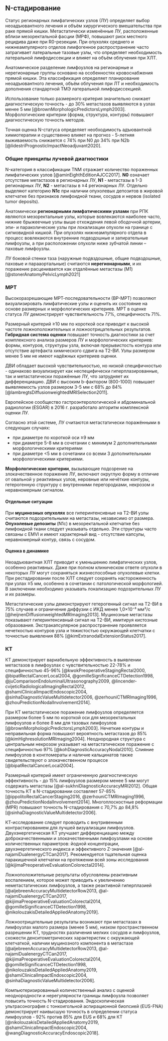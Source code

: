 ## N-стадирование

Статус регионарных лимфатических узлов (ЛУ) определяет выбор неоадъювантного лечения и объём хирургического вмешательства при раке прямой кишки. Метастатически изменённые ЛУ, расположенные вблизи мезоректальной фасции (МРФ), повышают риск местного рецидива даже при R0-резекции. При опухолях среднего и нижнеампулярного отделов лимфогенное распространение часто затрагивает латеральные тазовые узлы, что определяет необходимость латеральной лимфодиссекции и влияет на объём облучения при ХЛТ.

Анатомическое разделение лимфоузлов на регионарные и нерегионарные группы основано на особенностях кровоснабжения прямой кишки. Эта классификация определяет планирование неоадъювантного лечения, объём облучения при ЛТ и необходимость дополнения стандартной ТМЭ латеральной лимфодиссекцией.

Использование только размерного критерия значительно снижает диагностическую точность - до 30% метастазов выявляются в узлах менее 5 мм [@brownMorphologicPredictorsLymph2003]. Морфологические критерии (форма, структура, контуры) повышают диагностическую точность методов.

Точная оценка N-статуса определяет необходимость адъювантной химиотерапии и существенно влияет на прогноз - 5-летняя выживаемость снижается с 74% при N0 до 34% при N2b [@lidestriPrognosticImpactNeoadjuvant2020].

### Общие принципы лучевой диагностики

N-категория в классификации TNM отражает количество пораженных лимфатических узлов [@aminEighthEditionAJCC2017]. **N0** означает отсутствие метастазов в регионарных ЛУ, **N1** - метастазы в 1-3 регионарных ЛУ, **N2** - метастазы в ≥4 регионарных ЛУ. Отдельно выделяют категорию **N1c** при наличии опухолевых депозитов в жировой клетчатке без признаков лимфоидной ткани, сосудов и нервов (isolated tumor deposits).

Анатомически **регионарными лимфатическими узлами** при РПК являются мезоректальные узлы, которые вовлекаются наиболее часто, нижние брыжеечные узлы выше отхождения левой ободочной артерии, эпи- и параколические узлы при локализации опухоли на границе с сигмовидной кишкой. При опухолях нижнеампулярного отдела в процесс вовлекаются внутренние подвздошные и запирательные лимфоузлы, а при расположении опухоли ниже зубчатой линии -- паховые лимфоузлы.

ЛУ боковой стенки таза (наружные подвздошные, общие подвздошные, паховые и парааортальные) считаются **нерегионарными**, и их поражение расценивается как отдалённые метастазы (M1) [@stonerAnatomyPelvicLymph2021]

### МРТ

Высокоразрешающие МРТ-последовательности (ВР-МРТ) позволяют визуализировать лимфатические узлы и оценить их состояние на основе размерных и морфологических критериев. МРТ в оценке статуса ЛУ демонстрирует чувствительность 77%, специфичность 71%.

Размерный критерий ≥10 мм по короткой оси приводит к высокой частоте ложноположительных и ложноотрицательных результатов. **Гибридная система оценки** повышает точность диагностики за счет комплексного анализа размеров ЛУ и морфологических критериев: формы, контуров, структуры узла, включая прерывистость контура или отсутствие артефакта химического сдвига на Т2-ВИ. Узлы размером менее 5 мм не имеют надёжных критериев оценки.

ДВИ обладает высокой чувствительностью, но низкой специфичностью - одинаково визуализирует как неспецифически гиперплазированные, так и метастатически поражённые ЛУ, что затрудняет их дифференциацию. ДВИ с высоким b-фактором (800-1000) повышает выявляемость узлов размером 3-5 мм с 68% до 84% [@lambregtsDiffusionweightedMRISelection2011].

Европейское сообщество гастроэнтерологической и абдоминальной радиологии (ESGAR) в 2016 г. разработало алгоритм комплексной оценки ЛУ.

Согласно этой системе, ЛУ считаются метастатически поражёнными в следующих случаях:

- при диаметре по короткой оси ≥9 мм
- при диаметре 5-8 мм в сочетании с минимум 2 дополнительными морфологическими критериями
- при диаметре <5 мм в сочетании со всеми 3 дополнительными морфологическими критериями.

**Морфологические критерии**, вызывающие подозрение на злокачественное поражение ЛУ, включают округлую форму в отличие от овальной у реактивных узлов, неровные или нечёткие контуры, гетерогенную структуру с внутренними перегородками, некрозом и неравномерным сигналом.

#### Отдельные ситуации

При **муцинозных опухолях** все гиперинтенсивные на Т2-ВИ узлы считаются подозрительными на метастазы, независимо от размера. **Опухолевые депозиты** (N1c) в мезоректальной клетчатке без лимфоидной ткани следует указывать отдельно. Эти структуры часто связаны с EMVI и имеют характерный вид - отсутствие капсулы, неравномерный контур, связь с сосудом.

#### Оценка в динамике

Неоадъювантная ХЛТ приводит к уменьшению лимфатических узлов, особенно реактивных. Даже при полном клиническом ответе опухоли в некоторых ЛУ могут сохраняться жизнеспособные опухолевые клетки. При рестадировании после ХЛТ следует сохранять настороженность при узлах ≥5 мм, особенно в сочетании с патологической морфологией. В заключении необходимо указывать локализацию подозрительных ЛУ и их размеры.

Метастатические узлы демонстрируют гетерогенный сигнал на Т2-ВИ в 75% случаев и ограничение диффузии с ИКД менее 1,0×10⁻³ мм²/с [@heijnenDiffusionweightedMRImaging2013]. 
Муцинозные метастазы показывают гиперинтенсивный сигнал на Т2-ВИ, имитируя кистозные образования. <!-- TODO: Найти ссылку на литературу -->
Экстракапсулярное распространение проявляется нечеткостью контуров узла и тяжистостью окружающей клетчатки с точностью выявления 88% [@kimExtranodalExtensionStatus2017].

### КТ

КТ демонстрирует вариабельную эффективность в выявлении метастазов в лимфоузлах с чувствительностью 22-78% и специфичностью 45-96% [@kwokPreoperativeStagingRectal2000, @bipatRectalCancerLocal2004, @gomilleSignificanceCTDetection1998, @juComparisonEndoluminalUltrasonography2009, @lincender-cvijeticRadiologicalImagingRectal2012, @shamiClinicalImpactEndoscopic2004, @sinhaDiagnosticValueMultidetector2006, @zerhouniCTMRImaging1996, @zhouPredictionNodalInvolvement2014].

При КТ метастатическое поражение лимфоузлов определяется размером более 5 мм по короткой оси для мезоректальных лимфоузлов и более 8 мм для тазовых лимфоузлов [@brownMorphologicPredictorsLymph2003]. Нечеткие контуры и неправильная форма повышают вероятность метастазов до 85% [@kimHighresolutionMRImaging2004]. Неоднородная структура с центральным некрозом указывает на метастатическое поражение с специфичностью 97% [@kohDiagnosticAccuracyNodal2010]. Слияние лимфоузлов в конгломераты и наличие кальцинатов также свидетельствуют о злокачественном процессе [@bipatRectalCancerLocal2004]. 

Размерный критерий имеет ограниченную диагностическую эффективность - до 15% лимфоузлов размером менее 5 мм могут содержать метастазы [@al-sukhniDiagnosticAccuracyMRI2012]. Общая точность КТ в N-стадировании составляет 57-85% [@ippolitoRectalCancerStaging2016, @zerhouniCTMRImaging1996, @zhouPredictionNodalInvolvement2014]. Многоплоскостные реформации (MPR) повышают точность N-стадирования с 70,7% до 84,8% [@sinhaDiagnosticValueMultidetector2006].

КТ-исследование следует проводить с внутривенным контрастированием для лучшей визуализации лимфоузлов. Двухэнергетическая КТ улучшает дифференциацию между доброкачественными и злокачественными лимфоузлами на основе количественных параметров: йодной концентрации, двухэнергетического индекса и эффективного Z-значения [@al-najamiDualenergyCTCan2017]. Рекомендуется тщательная оценка паракишечной клетчатки на протяжении всей зоны исследования [@kijimaPreoperativeEvaluationColorectal2014].

Ложноположительные результаты обусловлены реактивным воспалением, которое может приводить к увеличению неметастатических лимфоузлов, а также реактивной гиперплазией [@aljebreenAccuracyMultidetectorRow2013, @al-najamiDualenergyCTCan2017, @kijimaPreoperativeEvaluationColorectal2014, @gomilleSignificanceCTDetection1998, @nikolouzakisDetailedAppliedAnatomy2019].

Ложноотрицательные результаты возникают при метастазах в лимфоузлах малого размера (менее 5 мм), низком пространственном разрешении КТ, трудностях различения мелких сосудов и лимфоузлов, схожести денситометрических характеристик с окружающей клетчаткой, наличии муцинозного компонента в метастазе [@aljebreenAccuracyMultidetectorRow2013, @al-najamiDualenergyCTCan2017, @kijimaPreoperativeEvaluationColorectal2014, @gomilleSignificanceCTDetection1998, @nikolouzakisDetailedAppliedAnatomy2019, @shamiClinicalImpactEndoscopic2004, @sinhaDiagnosticValueMultidetector2006].

Компьютеризированный количественный анализ с оценкой неоднородности и нерегулярности границы лимфоузла позволяет повысить точность N-стадирования. Эндоскопическая ультрасонография с тонкоигольной аспирационной биопсией (EUS-FNA) демонстрирует наивысшую точность в определении статуса лимфоузлов - 92% против 85% для EUS и 68% для КТ [@nikolouzakisDetailedAppliedAnatomy2019, @shamiClinicalImpactEndoscopic2004, @wangDiagnosticAccuracyEndoscopic2018].
